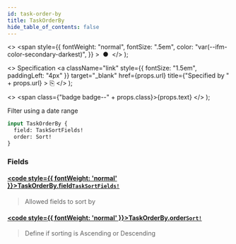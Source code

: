 ```yaml
---
id: task-order-by
title: TaskOrderBy
hide_table_of_contents: false
---
```


  <>
    <span
      style={{
        fontWeight: "normal",
        fontSize: ".5em",
        color: "var(--ifm-color-secondary-darkest)",
      }}
    >
      &nbsp;●&nbsp;
    </span>
  </>
);

  <>
    Specification
    <a
      className="link"
      style={{ fontSize: "1.5em", paddingLeft: "4px" }}
      target="_blank"
      href={props.url}
      title={"Specified by " + props.url}
    >
      ⎘
    </a>
  </>
);

  <>
    <span class={"badge badge--" + props.class}>{props.text}</span>
  </>
);

Filter using a date range

```graphql
input TaskOrderBy {
  field: TaskSortFields!
  order: Sort!
}
```

### Fields

#### [<code style={{ fontWeight: 'normal' }}>TaskOrderBy.<b>field</b></code>](#)<Bullet />[`TaskSortFields!`](/docs/apis-clients/tasklist-api/enums/task-sort-fields) <Badge class="secondary" text="non-null"/> <Badge class="secondary" text="enum"/>

> Allowed fields to sort by

#### [<code style={{ fontWeight: 'normal' }}>TaskOrderBy.<b>order</b></code>](#)<Bullet />[`Sort!`](/docs/apis-clients/tasklist-api/enums/sort) <Badge class="secondary" text="non-null"/> <Badge class="secondary" text="enum"/>

> Define if sorting is Ascending or Descending

